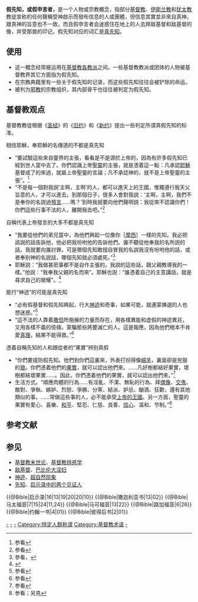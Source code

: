 {{基督教末世论}}

'''假先知，或假申言者，'''是一个人物或宗教概念，指部分[[基督教|基督教]]、[[伊斯兰教|伊斯兰教]]和[[犹太教|犹太教]]教徒宣称的任何聲稱受神啟示而發布信息的人或團體，但信息其實並非來自真神，跟真神的旨意也不一致，而且假申言者会迷惑住在地上的人去拜敌基督和敌基督的像，并受那兽的印记。假先知对应的词汇是[[先知|真先知]]。

== 使用 ==
* 这一概念经常被运用在[[基督教|基督教]][[基督教派系|各教派]]之间。一些基督教教派或团体的人物被基督教界其它方面指为假先知。
* 在宗教典籍里有一些关于假先知的记录，而这些假先知往往会被铲除的命运。
* 被判为[[邪教|邪教]]的宗教组织，其内部骨干也往往被判定为假先知。

== 基督教观点 ==
基督教教徒根据《[[圣经|圣经]]》的《[[旧约圣经|旧约]]》和《[[新约圣经|新约]]》提出一些判定所谓真假先知的标准。

相信耶穌，奉耶穌的名傳道的不都是真先知
*“要試驗這些來自靈界的主張，看看是不是源於上帝的，因為有許多假先知已經到世人當中去了。你們認識上帝[[聖靈|聖靈]]的主張，就是憑着這一點：凡承認[[耶穌|耶穌]]基督成了的來過，就屬上帝聖靈的言論；凡不承認神的，就不是上帝聖靈的主張”。<ref>参看{{Bible|约翰一书|4|1-3}}</ref>
*“不是每一個對我説‘主啊，主啊’的人，都可以進天上的王國，惟獨遵行我天父旨意的人，才可以進去。到那個日子，很多人會對我説：‘主啊，主啊，我們不是奉你的名説過[[預言|預言]]……嗎？’到時我就要向他們聲明説：我從來不認識你們！你們這些行事不法的人，離開我去吧。”<ref>参看{{Bible|马太福音|7|21-23}}</ref>

自稱代表上帝發言的大多不都是真先知
*“我要從他們的弟兄當中，為他們興起一位像你［[[摩西|摩西]]］一樣的先知。我必把該説的話告訴他，他必把我吩咐他的告訴他們。誰不聽從他奉我的名所説的話，我就要向誰討罪。可是哪個先知敢擅自冒我的名説我沒有吩咐他的話，或者奉别神的名説話，哪個先知就必須處死。”<ref>參看{{Bible|申命记|18|18-20}}，{{Bible|耶利米书|14|14|28|11,15}}</ref>
*耶穌説：“我做甚麽事都不是自作主張的。我説的這些話，跟父親教導我的一樣。”他説：“我奉我父親的名而來”。耶穌也説：“誰憑着自己的主意講話，就是尋求自己的榮耀”。<ref>{{Bible|约翰福音|5|43|7|18|8|28}}</ref>

能行“神迹”的可能是真先知
*“必有假基督和假先知興起，行大[[神迹|神迹]]和奇事，如果可能，就連蒙揀選的人也想迷惑。”<ref>参看{{Bible|马太福音|24|24}}</ref>
*“這不法的人靠着[[撒但|撒但]]所施展的力量而存在，用各樣異能和虚假的神迹異兆，又用各樣不義的伎倆，蒙騙那些將要滅亡的人。這是報應，因為他們根本不肯愛[[真理|真理]]，結果不能得救。”<ref>参看{{Bible|帖撒罗尼迦后书|2|9-10}}</ref>

憑着自稱先知的人和跟從者的“果實”辨别真假
*“你們要提防假先知。他們到你們這裏來，外表打扮得像[[綿羊|綿羊]]，裏面卻是兇狠的[[狼|狼]]。你們憑着他們的[[果實|果實]]，就可以認出他們來。……凡好樹都結好果實，壞樹都結壞果實……。因此，你們憑着他們的果實，就可以認出他們來。”<ref>参看{{Bible|马太福音|7|15-20}}</ref>
*生活方式。“順應肉體的行為……有淫亂、不潔、無恥的行為、拜[[偶像|偶像]]、[[交鬼|交鬼]]、敵對、爭執、嫉妒、烈怒、爭勝、分黨、結派、妒忌、酗酒、狂歡，還有其他類似的事。……常做這些事的人，必不能承受[[上帝的王國|上帝的王國]]。另一方面，聖靈的果實有愛心、喜樂、[[和平|和平]]、堅忍、仁慈、良善、[[信心|信心]]、温和、节制。”<ref>参看{{Bible|加拉太书|5|19-23}}；另見{{Bible|彼得后书|2|1-3}}</ref>

<!-- == 注释 ==
{{Notelist}} -->

== 参考文献 ==
{{Reflist}}

== 参见 ==
* [[基督教末世论|基督教末世论]]、[[基督教辨惑学|基督教辨惑学]]
* [[敌基督|敌基督]]、[[巴比伦大淫妇|巴比伦大淫妇]]
* [[神迹|神迹]]、[[超自然现象|超自然现象]]
* [[先知|先知]]、[[启示录中的两个见证人|启示录中的两个见证人]]

[[Category:宗教领袖|-]]
[[Category:宗教相關人物|-]]
[[Category:先知|-]]
[[Category:特定人群称谓|Category:特定人群称谓]]
[[Category:基督教术语|Category:基督教术语]]
[[Category:启示录中的角色|-]]{{@Bible|启示录|16|13|19|20|20|10}}
{{@Bible|撒迦利亚书|13|02}}
{{@Bible|马太福音|7|15|24|11,24}}
{{@Bible|马可福音|13|22}}
{{@Bible|路加福音|6|26}}
{{@Bible|约翰一书|4|01}}
{{@Bible|彼得后书|2|01}}